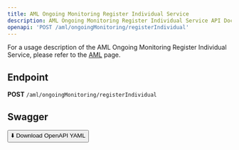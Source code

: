 ```yaml
---
title: AML Ongoing Monitoring Register Individual Service
description: AML Ongoing Monitoring Register Individual Service API Documentation
openapi: 'POST /aml/ongoingMonitoring/registerIndividual'
---
```


For a usage description of the AML Ongoing Monitoring Register Individual Service, please refer to the [AML](/essentials/aml) page.

## Endpoint

**POST** `/aml/ongoingMonitoring/registerIndividual`

## Swagger
<a href="/downloads/swagger/AML/AML.postman_collection.json" download="AML.postman_collection.json">
  <button>⬇️ Download OpenAPI YAML</button>
</a>